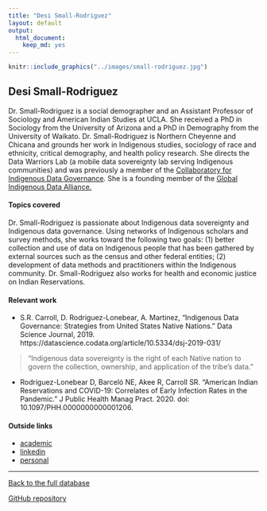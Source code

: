 ```yaml
---
title: "Desi Small-Rodriguez"
layout: default
output:
  html_document:
    keep_md: yes
---
```


::: {.grid}

::: {.g-col-4}
```r
knitr::include_graphics("../images/small-rodriguez.jpg")
```
:::

:::{.g-col-8}
# Desi Small-Rodriguez

Dr. Small-Rodriguez is a social demographer and an Assistant Professor of Sociology and American Indian Studies at UCLA.  She received a PhD in Sociology from the University of Arizona and a PhD in Demography from the University of Waikato.  Dr. Small-Rodriguez is Northern Cheyenne and Chicana and grounds her work in Indigenous studies, sociology of race and ethnicity, critical demography, and health policy research.  She directs the Data Warriors Lab (a mobile data sovereignty lab serving Indigenous communities) and was previously a member of the <a href = "https://indigenousdatalab.org/idsovteam/" target = "_blank">Collaboratory for Indigenous Data Governance</a>. She is a founding member of the <a href = "https://www.gida-global.org/whoweare" target = "_blank">Global Indigenous Data Alliance.</a>

:::

:::


#### Topics covered

Dr. Small-Rodriguez is passionate about Indigenous data sovereignty and Indigenous data governance. Using networks of Indigenous scholars and survey methods, she works toward the following two goals:  (1) better collection and use of data on Indigenous people that has been gathered by external sources such as the census and other federal entities; (2) development of data methods and practitioners within the Indigenous community.  Dr. Small-Rodriguez also works for health and economic justice on Indian Reservations.



#### Relevant work

* S.R. Carroll, D. Rodriguez-Lonebear, A. Martinez, "Indigenous Data Governance: Strategies from United States Native Nations." Data Science Journal, 2019.  https://datascience.codata.org/article/10.5334/dsj-2019-031/

> "Indigenous data sovereignty is the right of each Native nation to govern the collection, ownership, and application of the tribe’s data."

* Rodriguez-Lonebear D, Barceló NE, Akee R, Carroll SR. "American Indian Reservations and COVID-19: Correlates of Early Infection Rates in the Pandemic." J Public Health Manag Pract. 2020. doi: 10.1097/PHH.0000000000001206.

#### Outside links

* [academic](https://soc.ucla.edu/person/desi-small-rodriguez/)
* [linkedin](https://www.linkedin.com/in/desismallrodriguez/)
* [personal](https://www.drdrdesi.com/)



----------------------

[Back to the full database](https://hardin47.github.io/CURV/)

[GitHub repository](https://github.com/hardin47/CURV/)

